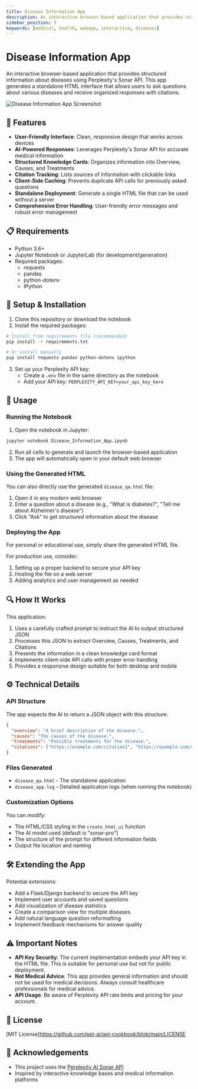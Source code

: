 ```yaml
---
title: Disease Information App
description: An interactive browser-based application that provides structured information about diseases using Perplexity's Sonar API
sidebar_position: 3
keywords: [medical, health, webapp, interactive, diseases]
---
```


# Disease Information App

An interactive browser-based application that provides structured information about diseases using Perplexity's Sonar API. This app generates a standalone HTML interface that allows users to ask questions about various diseases and receive organized responses with citations.

![Disease Information App Screenshot](https://via.placeholder.com/800x450.png?text=Disease+Information+App)

## 🌟 Features

- **User-Friendly Interface**: Clean, responsive design that works across devices
- **AI-Powered Responses**: Leverages Perplexity's Sonar API for accurate medical information
- **Structured Knowledge Cards**: Organizes information into Overview, Causes, and Treatments
- **Citation Tracking**: Lists sources of information with clickable links
- **Client-Side Caching**: Prevents duplicate API calls for previously asked questions
- **Standalone Deployment**: Generate a single HTML file that can be used without a server
- **Comprehensive Error Handling**: User-friendly error messages and robust error management

## 📋 Requirements

- Python 3.6+
- Jupyter Notebook or JupyterLab (for development/generation)
- Required packages:
  - requests
  - pandas
  - python-dotenv
  - IPython

## 🚀 Setup & Installation

1. Clone this repository or download the notebook
2. Install the required packages:

```bash
# Install from requirements file (recommended)
pip install -r requirements.txt

# Or install manually
pip install requests pandas python-dotenv ipython
```

3. Set up your Perplexity API key:
   - Create a `.env` file in the same directory as the notebook
   - Add your API key: `PERPLEXITY_API_KEY=your_api_key_here`

## 🔧 Usage

### Running the Notebook

1. Open the notebook in Jupyter:

```bash
jupyter notebook Disease_Information_App.ipynb
```

2. Run all cells to generate and launch the browser-based application
3. The app will automatically open in your default web browser

### Using the Generated HTML

You can also directly use the generated `disease_qa.html` file:

1. Open it in any modern web browser
2. Enter a question about a disease (e.g., "What is diabetes?", "Tell me about Alzheimer's disease")
3. Click "Ask" to get structured information about the disease

### Deploying the App

For personal or educational use, simply share the generated HTML file.

For production use, consider:
1. Setting up a proper backend to secure your API key
2. Hosting the file on a web server
3. Adding analytics and user management as needed

## 🔍 How It Works

This application:

1. Uses a carefully crafted prompt to instruct the AI to output structured JSON
2. Processes this JSON to extract Overview, Causes, Treatments, and Citations
3. Presents the information in a clean knowledge card format
4. Implements client-side API calls with proper error handling
5. Provides a responsive design suitable for both desktop and mobile

## ⚙️ Technical Details

### API Structure

The app expects the AI to return a JSON object with this structure:

```json
{
  "overview": "A brief description of the disease.",
  "causes": "The causes of the disease.",
  "treatments": "Possible treatments for the disease.",
  "citations": ["https://example.com/citation1", "https://example.com/citation2"]
}
```

### Files Generated

- `disease_qa.html` - The standalone application
- `disease_app.log` - Detailed application logs (when running the notebook)

### Customization Options

You can modify:
- The HTML/CSS styling in the `create_html_ui` function
- The AI model used (default is "sonar-pro")
- The structure of the prompt for different information fields
- Output file location and naming

## 🛠️ Extending the App

Potential extensions:
- Add a Flask/Django backend to secure the API key
- Implement user accounts and saved questions
- Add visualization of disease statistics
- Create a comparison view for multiple diseases
- Add natural language question reformatting
- Implement feedback mechanisms for answer quality

## ⚠️ Important Notes

- **API Key Security**: The current implementation embeds your API key in the HTML file. This is suitable for personal use but not for public deployment.
- **Not Medical Advice**: This app provides general information and should not be used for medical decisions. Always consult healthcare professionals for medical advice.
- **API Usage**: Be aware of Perplexity API rate limits and pricing for your account.

## 📜 License

[MIT License]https://github.com/ppl-ai/api-cookbook/blob/main/LICENSE

## 🙏 Acknowledgements

- This project uses the [Perplexity AI Sonar API](https://docs.perplexity.ai/)
- Inspired by interactive knowledge bases and medical information platforms
